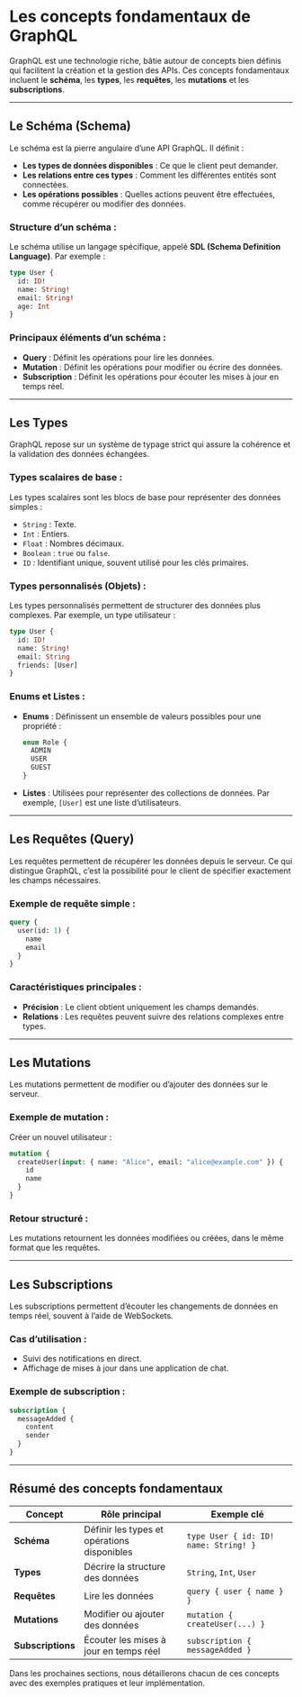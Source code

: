 # **Les concepts fondamentaux de GraphQL**  

GraphQL est une technologie riche, bâtie autour de concepts bien définis qui facilitent la création et la gestion des APIs. Ces concepts fondamentaux incluent le **schéma**, les **types**, les **requêtes**, les **mutations** et les **subscriptions**.  

---

## **Le Schéma (Schema)**  
Le schéma est la pierre angulaire d’une API GraphQL. Il définit :  
- **Les types de données disponibles** : Ce que le client peut demander.  
- **Les relations entre ces types** : Comment les différentes entités sont connectées.  
- **Les opérations possibles** : Quelles actions peuvent être effectuées, comme récupérer ou modifier des données.  

### **Structure d’un schéma :**  
Le schéma utilise un langage spécifique, appelé **SDL (Schema Definition Language)**. Par exemple :  
```graphql
type User {
  id: ID!
  name: String!
  email: String!
  age: Int
}
```

### **Principaux éléments d’un schéma :**  
- **Query** : Définit les opérations pour lire les données.  
- **Mutation** : Définit les opérations pour modifier ou écrire des données.  
- **Subscription** : Définit les opérations pour écouter les mises à jour en temps réel.  

---

## **Les Types**  
GraphQL repose sur un système de typage strict qui assure la cohérence et la validation des données échangées.  

### **Types scalaires de base :**  
Les types scalaires sont les blocs de base pour représenter des données simples :  
- `String` : Texte.  
- `Int` : Entiers.  
- `Float` : Nombres décimaux.  
- `Boolean` : `true` ou `false`.  
- `ID` : Identifiant unique, souvent utilisé pour les clés primaires.  

### **Types personnalisés (Objets)** :  
Les types personnalisés permettent de structurer des données plus complexes. Par exemple, un type utilisateur :  
```graphql
type User {
  id: ID!
  name: String!
  email: String
  friends: [User]
}
```

### **Enums et Listes :**  
- **Enums** : Définissent un ensemble de valeurs possibles pour une propriété :  
  ```graphql
  enum Role {
    ADMIN
    USER
    GUEST
  }
  ```
- **Listes** : Utilisées pour représenter des collections de données. Par exemple, `[User]` est une liste d’utilisateurs.  

---

## **Les Requêtes (Query)**  
Les requêtes permettent de récupérer les données depuis le serveur. Ce qui distingue GraphQL, c’est la possibilité pour le client de spécifier exactement les champs nécessaires.  

### **Exemple de requête simple :**  
```graphql
query {
  user(id: 1) {
    name
    email
  }
}
```
### **Caractéristiques principales :**  
- **Précision** : Le client obtient uniquement les champs demandés.  
- **Relations** : Les requêtes peuvent suivre des relations complexes entre types.  

---

## **Les Mutations**  
Les mutations permettent de modifier ou d’ajouter des données sur le serveur.  

### **Exemple de mutation :**  
Créer un nouvel utilisateur :  
```graphql
mutation {
  createUser(input: { name: "Alice", email: "alice@example.com" }) {
    id
    name
  }
}
```

### **Retour structuré :**  
Les mutations retournent les données modifiées ou créées, dans le même format que les requêtes.

---

## **Les Subscriptions**  
Les subscriptions permettent d’écouter les changements de données en temps réel, souvent à l’aide de WebSockets.  

### **Cas d’utilisation :**  
- Suivi des notifications en direct.  
- Affichage de mises à jour dans une application de chat.  

### **Exemple de subscription :**  
```graphql
subscription {
  messageAdded {
    content
    sender
  }
}
```

---

## **Résumé des concepts fondamentaux**  
| Concept       | Rôle principal                                  | Exemple clé                    |  
|---------------|------------------------------------------------|--------------------------------|  
| **Schéma**    | Définir les types et opérations disponibles    | `type User { id: ID! name: String! }` |  
| **Types**     | Décrire la structure des données               | `String`, `Int`, `User`       |  
| **Requêtes**  | Lire les données                               | `query { user { name } }`     |  
| **Mutations** | Modifier ou ajouter des données                | `mutation { createUser(...) }`|  
| **Subscriptions** | Écouter les mises à jour en temps réel     | `subscription { messageAdded }` |  

Dans les prochaines sections, nous détaillerons chacun de ces concepts avec des exemples pratiques et leur implémentation.